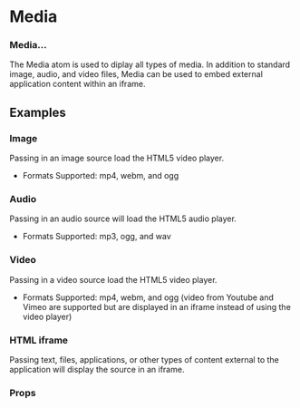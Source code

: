 
<Meta title="Atoms|Media" component={Media} />

# Media

### Media...

The Media atom is used to diplay all types of media.  In addition to standard image, audio, and video files, Media can be used to embed external application content within an iframe.

## Examples

### Image

Passing in an image source load the HTML5 video player.
- Formats Supported: mp4, webm, and ogg

<Preview withToolbar>
  <Story name="Image">
    <Grid columns="3">
      <Media
        id="Image"
        media="https://cdn.facilityexecutive.com/wp-content/uploads/2019/09/38391858_ml-800x418-1-574x300.jpg"
      />
    </Grid>
  </Story>
</Preview>

### Audio

Passing in an audio source will load the HTML5 audio player.
- Formats Supported: mp3, ogg, and wav

<Preview withToolbar>
  <Story name="Audio">
    <Grid columns="3">
      <Media
        id="Audio"
        media="https://www.w3schools.com/html/horse.mp3"
      />
    </Grid>
  </Story>
</Preview>

### Video

Passing in a video source load the HTML5 video player.
- Formats Supported: mp4, webm, and ogg
(video from Youtube and Vimeo are supported but are displayed in an iframe instead of using the video player)

<Preview withToolbar>
  <Story name="Video">
    <Grid columns="3">
      <Media
        id="Video"
        media="http://clips.vorwaerts-gmbh.de/big_buck_bunny.mp4"
      />
      <Media
        media="https://www.youtube.com/embed/GJVwbyAY4Sk?autoplay=0"
      />
      <Media
        media="https://player.vimeo.com/video/798022"
      />
    </Grid>
  </Story>
</Preview>

### HTML iframe

Passing text, files, applications, or other types of content external to the application will display the source in an iframe.

<Preview withToolbar>
  <Story name="iFrame" parameters={{ decorators: [FullScreen] }}>
    <Media
      id="iFrame"
      media="https://www.lightboxre.com/"
    />
  </Story>
</Preview>

### Props

<Props of={Media} />
